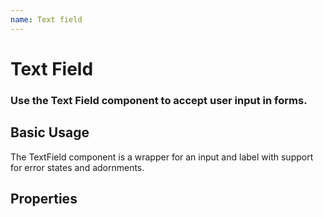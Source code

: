 ```yaml
---
name: Text field
---
```



# Text Field

### Use the Text Field component to accept user input in forms.

## Basic Usage

The TextField component is a wrapper for an input and label with support for error states and adornments.

<Playground>
  <TextField name="field_small" label="Small placeholder field" size="small" />
  <TextField name="field_normal" label="Placeholder field" />
  <TextField name="field_large" label="Large placeholder field" size="large" />
</Playground>

<Playground>
  <TextField name="field2" label="Multiline placeholder field" multiline />
</Playground>

## Properties

<PropsTable of={TextField} />

